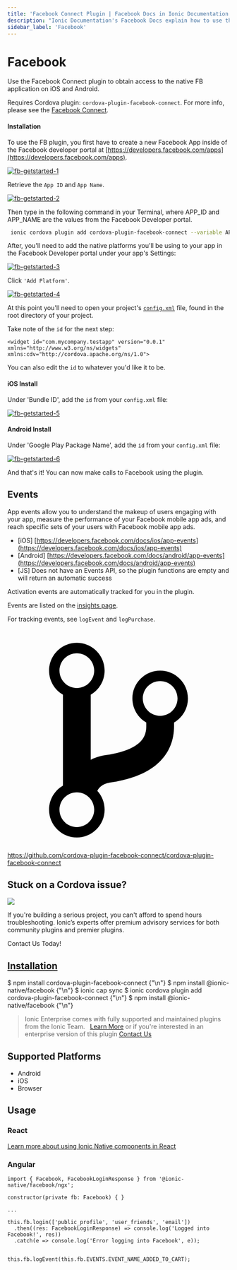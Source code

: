 ```yaml
---
title: 'Facebook Connect Plugin | Facebook Docs in Ionic Documentation'
description: "Ionic Documentation's Facebook Docs explain how to use the Facebook Connect Cordova Plugin to obtain access to the native FB application on iOS and Android."
sidebar_label: 'Facebook'
---
```



# Facebook

Use the Facebook Connect plugin to obtain access to the native FB application on iOS and Android.

Requires Cordova plugin: `cordova-plugin-facebook-connect`. For more info, please see the [Facebook Connect](https://github.com/cordova-plugin-facebook-connect/cordova-plugin-facebook-connect).

#### Installation

To use the FB plugin, you first have to create a new Facebook App inside of the Facebook developer portal at [https://developers.facebook.com/apps](https://developers.facebook.com/apps).

[![fb-getstarted-1](/img/docs/native/Facebook/1.png)](https://developers.facebook.com/apps/)

Retrieve the `App ID` and `App Name`.

[![fb-getstarted-2](/img/docs/native/Facebook/2.png)](https://developers.facebook.com/apps/)

Then type in the following command in your Terminal, where APP_ID and APP_NAME are the values from the Facebook Developer portal.

```bash
 ionic cordova plugin add cordova-plugin-facebook-connect --variable APP_ID="123456789" --variable APP_NAME="myApplication"
```

After, you'll need to add the native platforms you'll be using to your app in the Facebook Developer portal under your app's Settings:

[![fb-getstarted-3](/img/docs/native/Facebook/3.png)](https://developers.facebook.com/apps/)

Click `'Add Platform'`.

[![fb-getstarted-4](/img/docs/native/Facebook/4.png)](https://developers.facebook.com/apps/)

At this point you'll need to open your project's [`config.xml`](https://cordova.apache.org/docs/en/latest/config_ref/index.html) file, found in the root directory of your project.

Take note of the `id` for the next step:

```
<widget id="com.mycompany.testapp" version="0.0.1" xmlns="http://www.w3.org/ns/widgets" xmlns:cdv="http://cordova.apache.org/ns/1.0">
```

You can also edit the `id` to whatever you'd like it to be.

#### iOS Install

Under 'Bundle ID', add the `id` from your `config.xml` file:

[![fb-getstarted-5](/img/docs/native/Facebook/5.png)](https://developers.facebook.com/apps/)

#### Android Install

Under 'Google Play Package Name', add the `id` from your `config.xml` file:

[![fb-getstarted-6](/img/docs/native/Facebook/6.png)](https://developers.facebook.com/apps/)

And that's it! You can now make calls to Facebook using the plugin.

## Events

App events allow you to understand the makeup of users engaging with your app, measure the performance of your Facebook mobile app ads, and reach specific sets of your users with Facebook mobile app ads.

- [iOS] [https://developers.facebook.com/docs/ios/app-events](https://developers.facebook.com/docs/ios/app-events)
- [Android] [https://developers.facebook.com/docs/android/app-events](https://developers.facebook.com/docs/android/app-events)
- [JS] Does not have an Events API, so the plugin functions are empty and will return an automatic success

Activation events are automatically tracked for you in the plugin.

Events are listed on the [insights page](https://www.facebook.com/insights/).

For tracking events, see `logEvent` and `logPurchase`.

<p><a href="https://github.com/cordova-plugin-facebook-connect/cordova-plugin-facebook-connect" target="_blank" rel="noopener" className="git-link">
  <svg viewBox="0 0 512 512"><path d="M416 160c0-35.3-28.7-64-64-64s-64 28.7-64 64c0 23.7 12.9 44.3 32 55.4v8.6c0 19.9-7.8 33.7-25.3 44.9-15.4 9.8-38.1 17.1-67.5 21.5-14 2.1-25.7 6-35.2 10.7V151.4c19.1-11.1 32-31.7 32-55.4 0-35.3-28.7-64-64-64S96 60.7 96 96c0 23.7 12.9 44.3 32 55.4v209.2c-19.1 11.1-32 31.7-32 55.4 0 35.3 28.7 64 64 64s64-28.7 64-64c0-16.6-6.3-31.7-16.7-43.1 1.9-4.9 9.7-16.3 29.4-19.3 38.8-5.8 68.9-15.9 92.3-30.8 36-22.8 55-57 55-98.8v-8.6c19.1-11.1 32-31.7 32-55.4zM160 56c22.1 0 40 17.9 40 40s-17.9 40-40 40-40-17.9-40-40 17.9-40 40-40zm0 400c-22.1 0-40-17.9-40-40s17.9-40 40-40 40 17.9 40 40-17.9 40-40 40zm192-256c-22.1 0-40-17.9-40-40s17.9-40 40-40 40 17.9 40 40-17.9 40-40 40z"></path></svg> https://github.com/cordova-plugin-facebook-connect/cordova-plugin-facebook-connect
</a></p>

<h2>Stuck on a Cordova issue?</h2>
<DocsCard className="cordova-ee-card" header="Don't waste precious time on plugin issues." href="https://ionicframework.com/sales?product_of_interest=Ionic%20Native">
  <div>
    <img src={require('./_assets/img/native-cordova-bot.png').default} class="cordova-ee-img" />
    <p>If you're building a serious project, you can't afford to spend hours troubleshooting. Ionic’s experts offer premium advisory services for both community plugins and premier plugins.</p>
    <DocsButton className="native-ee-detail">Contact Us Today!</DocsButton>
  </div>
</DocsCard>

<h2 id="installation">
  <a href="#installation">Installation</a>
</h2>
<Tabs groupId="runtime" defaultValue="Capacitor" values={[
  {value: 'Capacitor', label: 'Capacitor'},
  {value: 'Cordova', label: 'Cordova'},
  {value: 'Enterprise', label: 'Enterprise'},
]}>
  <TabItem value="Capacitor">
    <CodeBlock className="language-shell">
      $ npm install cordova-plugin-facebook-connect {"\n"}
      $ npm install @ionic-native/facebook {"\n"}
      $ ionic cap sync
    </CodeBlock>
  </TabItem>
  <TabItem value="Cordova">
    <CodeBlock className="language-shell">
      $ ionic cordova plugin add cordova-plugin-facebook-connect {"\n"}
      $ npm install @ionic-native/facebook {"\n"}
    </CodeBlock>
  </TabItem>
  <TabItem value="Enterprise">
    <blockquote>Ionic Enterprise comes with fully supported and maintained plugins from the Ionic Team. &nbsp;
      <a class="btn" href="https://ionic.io/docs/premier-plugins">Learn More</a> or if you're interested in an enterprise version of this plugin <a class="btn" href="https://ionicframework.com/sales?product_of_interest=Ionic%20Enterprise%20Engine">Contact Us</a></blockquote>
  </TabItem>
</Tabs>

## Supported Platforms

- Android
- iOS
- Browser

## Usage

### React

[Learn more about using Ionic Native components in React](../native-community.md#react)

### Angular

```tsx
import { Facebook, FacebookLoginResponse } from '@ionic-native/facebook/ngx';

constructor(private fb: Facebook) { }

...

this.fb.login(['public_profile', 'user_friends', 'email'])
  .then((res: FacebookLoginResponse) => console.log('Logged into Facebook!', res))
  .catch(e => console.log('Error logging into Facebook', e));


this.fb.logEvent(this.fb.EVENTS.EVENT_NAME_ADDED_TO_CART);

```
